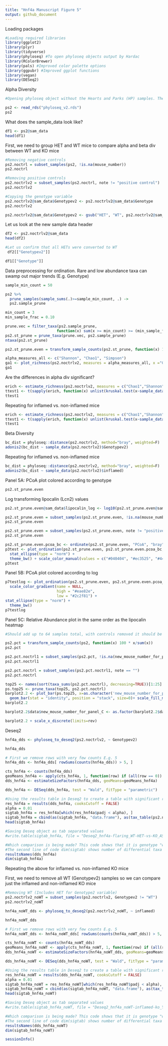 ```yaml
---
title: "Hnf4a Manuscript Figure 5"
output: github_document
---
```


Loading packages

```r
#Loading required libraries
library(ggplot2)
library(plyr)
library(tidyverse)
library(phyloseq) #To open phyloseq objects output by Hardac
library(RColorBrewer) 
library(pals) #Improved color palette options
library(ggpubr) #Improved ggplot functions
library(vegan)
library(DESeq2)
```

Alpha Diversity


```r
#Opening phyloseq object without the Hearts and Parks (HP) samples. There should be 804 samples total

ps2 <- read_rds("phyloseq_v2.rds")
ps2
```

What does the sample_data look like?

```r
df1 <- ps2@sam_data
head(df1)
```

First, we need to group HET and WT mice to compare alpha and beta div between WT and KO mice


```r
#Removing negative controls
ps2.noctrl = subset_samples(ps2, !is.na(mouse_number))
ps2.noctrl
```

```r
#Removing positive controls
ps2.noctrlv2 = subset_samples(ps2.noctrl, note != "positive control")
ps2.noctrlv2

```

```r
#Copying the genotype variable
ps2.noctrlv2@sam_data$Genotypev2 <- ps2.noctrlv2@sam_data$Genotype
ps2.noctrlv2

```

```r
ps2.noctrlv2@sam_data$Genotypev2 <- gsub("HET", "WT", ps2.noctrlv2@sam_data$Genotypev2)
```

Let us look at the new sample data header

```r
df2 <- ps2.noctrlv2@sam_data
head(df2)
```

```r
#Let us confirm that all HETs were converted to WT
 df2[["Genotypev2"]]
```

```r
df1[["Genotype"]]
```

Data preprocessing for ordination. Rare and low abundance taxa can swamp out major trends (E.g. Genotype)

```r
sample_min_count = 50

ps2 %>%
  prune_samples(sample_sums(.)>=sample_min_count, .) ->
  ps2.sample_prune

```

```r
min_count = 3
min_sample_frac = 0.10

prune.vec = filter_taxa(ps2.sample_prune, 
                       function(x) sum(x >= min_count) >= (min_sample_frac*length(x)))
ps2.st_prune = prune_taxa(prune.vec, ps2.sample_prune)
ntaxa(ps2.st_prune)

```

```r
ps2.st_prune.even = transform_sample_counts(ps2.st_prune, function(x) 1E6 * x/sum(x))

```

```r
alpha_measures_all <- c("Shannon", "Chao1", "Simpson")
ga1 <- plot_richness(ps2.noctrlv2, measures = alpha_measures_all, x ="Genotypev2", color = "Genotypev2") + geom_boxplot() +theme_minimal() +scale_color_brewer(palette = "Set1")
ga1
```

Are the differences in alpha div significant?

```r
erich <- estimate_richness(ps2.noctrlv2, measures = c("Chao1","Shannon","Simpson"))
ttest1 <- t(sapply(erich, function(x) unlist(kruskal.test(x~sample_data(ps2.noctrlv2)$Genotypev2)[c("estimate","p.value","statistic","conf.int")])))
ttest1
```

Repeating for inflamed vs. non-inflamed mice

```r
erich <- estimate_richness(ps2.noctrlv2, measures = c("Chao1","Shannon","Simpson"))
ttest1 <- t(sapply(erich, function(x) unlist(kruskal.test(x~sample_data(ps2.noctrlv2)$inflamed)[c("estimate","p.value","statistic","conf.int")])))
ttest1
```

Beta Diversity


```r
bc_dist = phyloseq::distance(ps2.noctrlv2, method="bray", weighted=F)
adonis2(bc_dist ~ sample_data(ps2.noctrlv2)$Genotypev2)
```

Repeating for inflamed vs. non-inflamed mice

```r
bc_dist = phyloseq::distance(ps2.noctrlv2, method="bray", weighted=F)
adonis2(bc_dist ~ sample_data(ps2.noctrlv2)$inflamed)
```


Panel 5A: PCoA plot colored according to genotype

```r
ps2.st_prune.even
```

Log transforming lipocalin (Lcn2) values


```r
ps2.st_prune.even@sam_data$lipocalin_log <- log10(ps2.st_prune.even@sam_data$lipocalin_ng)
```

```r
ps2.st_prune.even = subset_samples(ps2.st_prune.even, !is.na(mouse_number))
ps2.st_prune.even
```

```r
ps2.st_prune.even = subset_samples(ps2.st_prune.even, note != "positive control")
ps2.st_prune.even
```


```r
ps2.st_prune.even.pcoa_bc <- ordinate(ps2.st_prune.even, "PCoA", "bray")
p3test <- plot_ordination(ps2.st_prune.even, ps2.st_prune.even.pcoa_bc, type="samples", color="Genotype") + 
  stat_ellipse(type = "norm") +
  theme_bw() + scale_color_manual(values = c("#040404", "#ec3525", "#445ca4"))
p3test

```

Panel 5B: PCoA plot colored according to log

```r
p7testlog <- plot_ordination(ps2.st_prune.even, ps2.st_prune.even.pcoa_bc, type="samples", color = "lipocalin_log", shape = "Genotype") +
  scale_color_gradient(name = NULL,
                       high = "#eae82e",
                       low = "#2c2f81") +
stat_ellipse(type = "norm") +
  theme_bw()
p7testlog
```


Panel 5C: Relative Abundance plot in the same order as the lipocalin heatmap


```r
#Should add up to 64 samples total, with controls removed it should be 52

ps2.pct = transform_sample_counts(ps2, function(x) 100 * x/sum(x))
ps2.pct

ps2.pct.noctrl1 = subset_samples(ps2.pct, !is.na(new_mouse_number_for_panel_C))
ps2.pct.noctrl1

ps2.pct.noctrl = subset_samples(ps2.pct.noctrl1, note == "")
ps2.pct.noctrl


```

```r
top25 <- names(sort(taxa_sums(ps2.pct.noctrl), decreasing=TRUE))[1:25]
ps.top25 <- prune_taxa(top25, ps2.pct.noctrl)
barplot2.2 <- plot_bar(ps.top25, x=as.character('new_mouse_number_for_panel_C'), fill = "Genus") + 
  geom_bar(stat = "identity", position = "stack", size=0)+ scale_fill_manual(values = as.vector(watlington())) + coord_flip() + theme_bw() +theme(legend.position = "bottom", legend.box = "horizontal")
barplot2.2
```


```r
barplot2.2$data$new_mouse_number_for_panel_C <- as.factor(barplot2.2$data$new_mouse_number_for_panel_C)
```

```r
barplot2.2 + scale_x_discrete(limits=rev)
```


Deseq2

```r
hnf4a_dds <- phyloseq_to_deseq2(ps2.noctrlv2, ~ Genotypev2)

```


```r
hnf4a_dds
```


```r
# First we remove rows with very few counts E.g. 5
hnf4a_dds <- hnf4a_dds[ rowSums(counts(hnf4a_dds)) > 5, ]
```


```r
cts_hnf4a <- counts(hnf4a_dds)
geoMeans_hnf4a <- apply(cts_hnf4a, 1, function(row) if (all(row == 0)) 0 else exp(mean(log(row[row != 0]))))
dds_hnf4a <- estimateSizeFactors(hnf4a_dds, geoMeans=geoMeans_hnf4a)
```



```r
dds_hnf4a <- DESeq(dds_hnf4a, test = "Wald", fitType = "parametric")

```

```r
#Using the results table in Deseq2 to create a table with significant results for plotting and viewing this table to ensure it is properly formatted
res_hnf4a = results(dds_hnf4a, cooksCutoff = FALSE)
alpha = 0.01
sigtab_hnf4a = res_hnf4a[which(res_hnf4a$padj < alpha), ]
sigtab_hnf4a = cbind(as(sigtab_hnf4a, "data.frame"), as(tax_table(ps2.noctrlv2)[rownames(sigtab_hnf4a), ], "matrix"))
head(sigtab_hnf4a)

```


```r
#Saving Deseq object as tab separated values
#write.table(sigtab_hnf4a, file = "Deseq2_hnf4a-flaring_WT-HET-vs-KO_ASV-names.tsv", row.names=TRUE, sep="\t")

```


```r
#Which comparison is being made? This code shows that it is genotype "wt" vs "ko"
#The second line of code dim(sigtab) shows number of differential taxa at the chosen alpha
resultsNames(dds_hnf4a)
dim(sigtab_hnf4a)
```


Repeating the above for inflamed vs. non-inflamed KO mice

First, we need to remove all WT (Genotypev2) samples so we can compare just the inflamed and non-inflamed KO mice

```r
#Removing WT (Includes HET for Genotype2 variable)
ps2.noctrlv2_noWT = subset_samples(ps2.noctrlv2, Genotypev2 != "WT")
ps2.noctrlv2_noWT

```

```r
hnf4a_noWT_dds <- phyloseq_to_deseq2(ps2.noctrlv2_noWT, ~ inflamed)

```


```r
hnf4a_noWT_dds
```


```r
# First we remove rows with very few counts E.g. 5
hnf4a_noWT_dds <- hnf4a_noWT_dds[ rowSums(counts(hnf4a_noWT_dds)) > 5, ]
```


```r
cts_hnf4a_noWT <- counts(hnf4a_noWT_dds)
geoMeans_hnf4a_noWT <- apply(cts_hnf4a_noWT, 1, function(row) if (all(row == 0)) 0 else exp(mean(log(row[row != 0]))))
dds_hnf4a_noWT <- estimateSizeFactors(hnf4a_noWT_dds, geoMeans=geoMeans_hnf4a_noWT)
```



```r
dds_hnf4a_noWT <- DESeq(dds_hnf4a_noWT, test = "Wald", fitType = "parametric")

```

```r
#Using the results table in Deseq2 to create a table with significant results for plotting and viewing this table to ensure it is properly formatted
res_hnf4a_noWT = results(dds_hnf4a_noWT, cooksCutoff = FALSE)
alpha = 0.01
sigtab_hnf4a_noWT = res_hnf4a_noWT[which(res_hnf4a_noWT$padj < alpha), ]
sigtab_hnf4a_noWT = cbind(as(sigtab_hnf4a_noWT, "data.frame"), as(tax_table(ps2.noctrlv2_noWT)[rownames(sigtab_hnf4a_noWT), ], "matrix"))
head(sigtab_hnf4a_noWT)

```


```r
#Saving Deseq object as tab separated values
#write.table(sigtab_hnf4a_noWT, file = "Deseq2_hnf4a_noWT-inflamed-ko_Y-v-N_ASV-names.tsv", row.names=TRUE, sep="\t")

```


```r
#Which comparison is being made? This code shows that it is genotype "wt" vs "ko"
#The second line of code dim(sigtab) shows number of differential taxa at the chosen alpha
resultsNames(dds_hnf4a_noWT)
dim(sigtab_hnf4a_noWT)
```


```r
sessionInfo()
```



